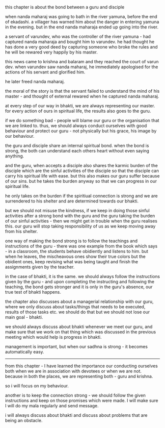 this chapter is about the bond between a guru and disciple

when nanda maharaj was going to bath in the river yamuna, before the end of ekadashi. a villager has warned him about the danger in entering yamuna in the evening. but in the end nanda maharaja ended up going into the river. 

a servant of varundev, who was the controller of the river yamuna - had captured nanda maharaja and bought him to varundev. he had thought he has done a very good deed by capturing someone who broke the rules and he will be rewared very happily by his master. 

this news came to krishna and balaram and they reached the court of varun dev. when varundev saw nanda maharaj, he immediately apologised for the actions of his servant and glorified him. 

he later freed nanda maharaj.

the moral of the story is that the servant failed to understand the mind of his master - and thought of external rewared when he captured nanda maharaj. 

at every step of our way in bhakti, we are always representing our master. for every action of ours in spiritual life, the results also goes to the guru. 

if we do something bad - people will blame our guru or the organisation that we are linked to. thus, we should always conduct ourselves with good behaviour and protect our guru - not physically but his grace, his image by our behaviour.

the guru and disciple share an internal spiritual bond. when the bond is strong, the both can understand each others heart without even saying anything. 

and the guru, when accepts a disciple also shares the karmic burden of the disciple which are the sinful activities of the disciple so that the disciple can carry his spiritual life with ease. but this also makes our guru suffer because of our sins. but he takes the burden anyway so that we can progress in our spiritual life. 

he only takes on the burden if the spiritiual connection is strong and we are surrendered to his shelter and are determined towards our bhakti. 

but we should not misuse the kindness, if we keep in doing those sinful activities after a strong bond with the guru and the guru taking the burden of our sinful activities - then we might get in trouble when the guru realises this. our guru will stop taking responsibility of us as we keep moving away from his shelter.

one way of making the bond strong is to follow the teachings and instructions of the guru - there was one example from the book which says - in a classroom, the students behave obidiently and listens to him. but when he leaves, the mischeavous ones show their true colors but the obidient ones, keep revising what was being taught and finish the assignments given by the teacher.

in the case of bhakti, it is the same. we should always follow the instructions given by the guru - and upon completing the instructing and following the teaching, the bond gets stronger and it is only in the guru's absence, our true test of bhakti happens.

the chapter also discusses about a managerial relationship with our guru, where we only discuss about tasks/things that needs to be executed, results of those tasks etc. we should do that but we should not lose our main goal - bhakti. 

we should always discuss about bhakti whenever we meet our guru, and make sure that we work on that thing which was discussed in the previous meeting which would help is progress in bhakti.

management is important, but when our sadhna is strong - it becomes automatically easy.

---
from this chapter - I have learned the importance our conducting ourselves both when we are in association with devotees or when we are not. because in both the places, we are representing both - guru and krishna. 

so i will focus on my behaviour.

another is to keep the connection strong - we should follow the given instructions and keep on those promises which were made. I will make sure I will do my mala regularly and send message. 

i will always discuss about bhakti and discuss about problems that are being an obstacle. 







